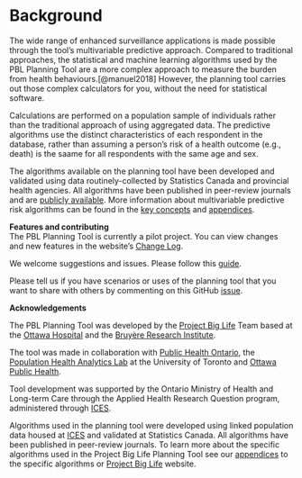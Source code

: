 # Background {#background}

The wide range of enhanced surveillance applications is made possible through the tool's multivariable predictive approach. Compared to traditional approaches, the statistical and machine learning algorithms used by the PBL Planning Tool are a more complex approach to measure the burden from health behaviours.[@manuel2018] However, the planning tool carries out those complex calculators for you, without the need for statistical software.

Calculations are performed on a population sample of individuals rather than the traditional approach of using aggregated data. The predictive algorithms use the distinct characteristics of each respondent in the database, rather than assuming a person's risk of a health outcome (e.g., death) is the saame for all respondents with the same age and sex. 

The algorithms available on the planning tool have been developed and validated using data routinely-collected by Statistics Canada and provincial health agencies. All algorithms have been published in peer-review journals and are [publicly available](https://github.com/Big-Life-Lab/predictive-algorithms). More information about multivariable predictive risk algorithms can be found in the [key concepts](#keyconcepts) and [appendices](#mport).

**Features and contributing**  
The PBL Planning Tool is currently a pilot project. You can view changes and new features in the website's [Change Log](http://planning.projectbiglife.ca/).

We welcome suggestions and issues. Please follow this [guide](https://github.com/Big-Life-Lab/PBL-Planning-Tool-Guidance/blob/master/contributing/CONTRIBUTING.md).

Please tell us if you have scenarios or uses of the planning tool that you want to share with others by commenting on this GitHub [issue](https://github.com/Big-Life-Lab/PBL-Planning-Tool-Guidance/issues/9).

**Acknowledgements**

The PBL Planning Tool was developed by the [Project Big Life](https://www.projectbiglife.ca) Team based at the [Ottawa Hospital](http://www.ohri.ca/home.asp) and the [Bruyère Research Institute](https://www.bruyere.org/en/bruyere-research-institute).

The tool was made in collaboration with [Public Health Ontario](https://www.publichealthontario.ca/), the [Population Health Analytics Lab](https://pophealthanalytics.com/) at the University of Toronto and [Ottawa Public Health](http://www.ottawapublichealth.ca/en/index.aspx). 

Tool development was supported by the Ontario Ministry of Health and Long-term Care through the Applied Health Research Question program, administered through [ICES](https://www.ICES.on.ca).

Algorithms used in the planning tool were developed using linked population data housed at [ICES](https://www.ices.on.ca/) and validated at Statistics Canada. All algorithms have been published in peer-review journals. To learn more about the specific algorithms used in the Project Big Life Planning Tool see our [appendices](#mport) to the specific algorithms or [Project Big Life](https://www.projectbiglife.ca/science) website.
